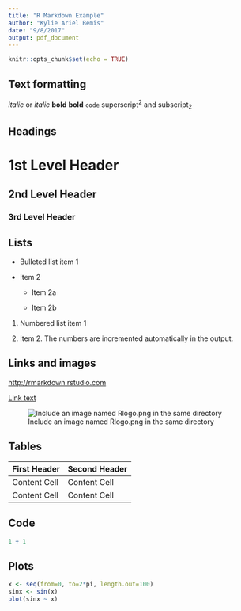 ```yaml
---
title: "R Markdown Example"
author: "Kylie Ariel Bemis"
date: "9/8/2017"
output: pdf_document
---
```


```r
knitr::opts_chunk$set(echo = TRUE)
```

Text formatting 
------------------------------------------------------------

*italic*  or _italic_
**bold**   __bold__
`code`
superscript^2^ and subscript~2~

Headings
------------------------------------------------------------

# 1st Level Header

## 2nd Level Header

### 3rd Level Header

Lists
------------------------------------------------------------

*   Bulleted list item 1

*   Item 2

    * Item 2a

    * Item 2b

1.  Numbered list item 1

1.  Item 2. The numbers are incremented automatically in the output.

Links and images
------------------------------------------------------------

<http://rmarkdown.rstudio.com>

[Link text](http://rmarkdown.rstudio.com)

![Include an image named Rlogo.png in the same directory](Rlogo.png)

Tables 
------------------------------------------------------------

First Header  | Second Header
------------- | -------------
Content Cell  | Content Cell
Content Cell  | Content Cell

Code
------------------------------------------------------------

```r
1 + 1
```


Plots
------------------------------------------------------------

```r
x <- seq(from=0, to=2*pi, length.out=100)
sinx <- sin(x)
plot(sinx ~ x)
```
